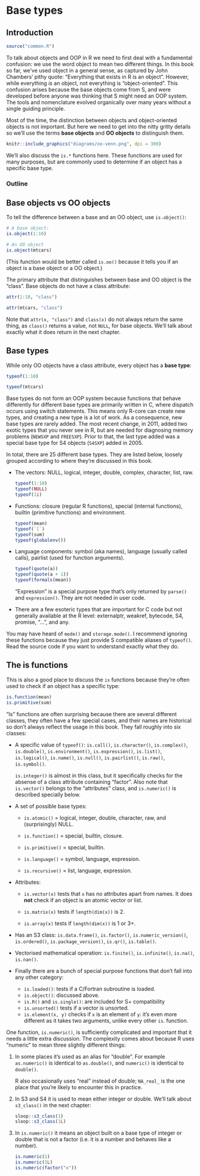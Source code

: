 # Base types {#base-types}

## Introduction

```r
source("common.R")
```

To talk about objects and OOP in R we need to first deal with a fundamental confusion: we use the word object to mean two different things. In this book so far, we've used object in a general sense, as captured by John Chambers' pithy quote: "Everything that exists in R is an object". However, while everything _is_ an object, not everything is "object-oriented". This confusion arises because the base objects come from S, and were developed before anyone was thinking that S might need an OOP system. The tools and nomenclature evolved organically over many years without a single guiding principle.

Most of the time, the distinction between objects and object-oriented objects is not important. But here we need to get into the nitty gritty details so we'll use the terms __base objects__ and __OO objects__ to distinguish them.

```r
knitr::include_graphics("diagrams/oo-venn.png", dpi = 300)
```

We'll also discuss the `is.*` functions here. These functions are used for many purposes, but are commonly used to determine if an object has a specific base type.

### Outline {-} 

## Base objects vs OO objects

To tell the difference between a base and an OO object, use `is.object()`:

```r
# A base object:
is.object(1:10)

# An OO object
is.object(mtcars)
```

(This function would be better called `is.oo()` because it tells you if an object is a base object or a OO object.)

The primary attribute that distinguishes between base and OO object is the "class". Base objects do not have a class attribute:

```r
attr(1:10, "class")

attr(mtcars, "class")
```

Note that `attr(x, "class")` and `class(x)` do not always return the same thing, as `class()` returns a value, not `NULL`, for base objects. We'll talk about exactly what it does return in the next chapter.

## Base types {#base-types-2}

While only OO objects have a class attribute, every object has a __base type__:

```r
typeof(1:10)

typeof(mtcars)
```

Base types do not form an OOP system because functions that behave differently for different base types are primarily written in C, where dispatch occurs using switch statements. This means only R-core can create new types, and creating a new type is a lot of work. As a consequence, new base types are rarely added. The most recent change, in 2011, added two exotic types that you never see in R, but are needed for diagnosing memory problems (`NEWSXP` and `FREESXP`). Prior to that, the last type added was a special base type for S4 objects (`S4SXP`) added in 2005.

<!-- https://github.com/wch/r-source/blob/bf0a0a9d12f2ce5d66673dc32cd253524f3270bf/src/include/Rinternals.h#L149-L180 -->

In total, there are 25 different base types. They are listed below, loosely grouped according to where they're discussed in this book.

*   The vectors: NULL, logical, integer, double, complex, character,
    list, raw.
    
    ```r
    typeof(1:10)
    typeof(NULL)
    typeof(1i)
    ```

*   Functions: closure (regular R functions), special (internal functions), 
    builtin (primitive functions) and environment.
    
    ```r
    typeof(mean)
    typeof(`[`)
    typeof(sum)    
    typeof(globalenv())
    ```
    
*   Language components: symbol (aka names), language (usually called calls),
    pairlist (used for function arguments).

    ```r
    typeof(quote(a))
    typeof(quote(a + 1))
    typeof(formals(mean))
    ```
 
    "Expression" is a special purpose type that's only returned by  `parse()` 
    and `expression()`. They are not needed in user code.
        
*  There are a few esoteric types that are important for C code but not 
   generally available at the R level: externalptr, weakref, bytecode, S4,
   promise, "...", and any.

You may have heard of `mode()` and `storage.mode()`. I recommend ignoring these functions because they just provide S compatible aliases of `typeof()`. Read the source code if you want to understand exactly what they do. \indexc{mode()}

## The is functions {#is-functions}

<!-- https://github.com/wch/r-source/blob/880337b753960bf77c6ccd8badca634e0f2a4914/src/main/coerce.c#L1764 -->

This is also a good place to discuss the `is` functions because they're often used to check if an object has a specific type:

```r
is.function(mean)
is.primitive(sum)
```

"Is" functions are often surprising because there are several different classes, they often have a few special cases, and their names are historical so don't always reflect the usage in this book. They fall roughly into six classes:

*   A specific value of `typeof()`:
    `is.call()`, `is.character()`, `is.complex()`, 
    `is.double()`, `is.environment()`, `is.expression()`,
    `is.list()`, `is.logical()`, `is.name()`, `is.null()`, `is.pairlist()`,
    `is.raw()`, `is.symbol()`.
    
    `is.integer()` is almost in this class, but it specifically checks for the
    absense of a class attribute containing "factor". Also note that 
    `is.vector()` belongs to the "attributes" class, and `is.numeric()` is 
    described specially below.
  
*   A set of possible base types: 

    * `is.atomic()` = logical, integer, double, character, raw, and 
      (surprisingly) NULL.
      
    * `is.function()` = special, builtin, closure.
    
    * `is.primitive()` = special, builtin.
    
    * `is.language()` = symbol, language, expression.
    
    * `is.recursive()` = list, language, expression.

*   Attributes: 

    * `is.vector(x)` tests that `x` has no attributes apart from names.
      It does __not__ check if an object is an atomic vector or list.
      
    * `is.matrix(x)` tests if `length(dim(x))` is 2.
    
    * `is.array(x)` tests if `length(dim(x))` is 1 or 3+.
    
*   Has an S3 class: `is.data.frame()`, `is.factor()`, `is.numeric_version()`,
    `is.ordered()`, `is.package_version()`, `is.qr()`, `is.table()`.

*   Vectorised mathematical operation: 
    `is.finite()`, `is.infinite()`, `is.na()`, `is.nan()`.

*   Finally there are a bunch of special purpose functions that don't 
    fall into any other category: 
        
    * `is.loaded()`: tests if a C/Fortran subroutine is loaded.
    * `is.object()`: discussed above.
    * `is.R()` and `is.single()`: are included for S+ compatibility
    * `is.unsorted()` tests if a vector is unsorted.
    * `is.element(x, y)` checks if `x` is an element of `y`: it's even more 
       different as it takes two arguments, unlike every other `is`. function.

One function, `is.numeric()`, is sufficiently complicated and important that it needs a little extra discussion. The complexity comes about because R uses "numeric" to mean three slightly different things:

1.  In some places it's used as an alias for "double".  For example
    `as.numeric()` is identical to `as.double()`, and `numeric()` is
    identical to `double()`.
    
    R also occasionally uses "real" instead of double; `NA_real_` is the one 
    place that you're likely to encounter this in practice.
    
1.  In S3 and S4 it is used to mean either integer or double. We'll
    talk about `s3_class()` in the next chapter:

    ```r
    sloop::s3_class(1)
    sloop::s3_class(1L)
    ```

1.  In `is.numeric()` it means an object built on a base type of integer or 
    double that is not a factor (i.e. it is a number and behaves like a number).
    
    ```r
    is.numeric(1)
    is.numeric(1L)
    is.numeric(factor("x"))
    ```

